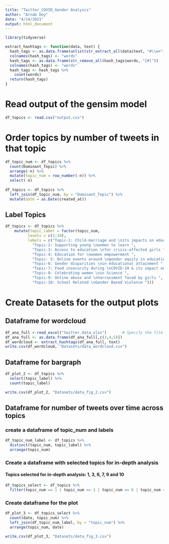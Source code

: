 ---
title: "Twitter_COVID_Gender Analysis"
author: "Arnab Dey"
date: "4/14/2021"
output: html_document
---

```{r}
library(tidyverse)
```

```{r function to extract hashtags}
extract_hashtags <- function(data, text) {
  hash_tags <- as.data.frame(unlist(str_extract_all(data$text, "#\\w+")))
  colnames(hash_tags) <- "words"
  hash_tags <- as.data.frame(str_remove_all(hash_tags$words, "[#]"))
  colnames(hash_tags) <- "words"
  hash_tags <- hash_tags %>% 
    count(words)
  return(hash_tags)
}
```

# Read output of the gensim model
```{r}
df_topics <- read.csv("output.csv")
```

# Order topics by number of tweets in that topic
```{r}
df_topic_num <- df_topics %>% 
  count(Dominant_Topic) %>% 
  arrange(-n) %>% 
  mutate(topic_num = row_number(-n)) %>% 
  select(-n)
  
df_topics <- df_topics %>% 
  left_join(df_topic_num, by = "Dominant_Topic") %>% 
  mutate(date = as.Date(created_at))

```


## Label Topics

```{r}
df_topics <- df_topics %>% 
    mutate(topic_label = factor(topic_num, 
          levels = c(1:10), 
          labels = c("Topic-1: Child-marriage and \nits impacts on education ",
            "Topic-2: Supporting young \nwomen to learn ",
            "Topic-3: Access to education \nfor crisis-affected girls ",
            "Topic-4: Education for \nwomen empowerment ",
            "Topic- 5: Online events around \ngender equity in education ",  
            "Topic-6: Gender disparities \nin educational attainment ",
            "Topic-7: Food insecurity during \nCOVID-19 & its impact on girls ",
            "Topic-8: Celebrating women \nin Science ",
            "Topic-9: Online abuse and \nharrassment faced by girls ", 
            "Topic-10: School Related \nGender Based Violence ")))

```


# Create Datasets for the output plots

## Dataframe for wordcloud
```{r}
df_ana_full <-read_excel("twitter_data.xlsx")       # Specify the file downloaded from twitter
df_ana_full <- as.data.frame(df_ana_full[,c(3,4,5)])
df_wordcloud <- extract_hashtags(df_ana_full, text)
write.csv(df_wordcloud, "Datasets/data_wordcloud.csv")
```

## Dataframe for bargraph

```{r}
df_plot_2 <- df_topics %>% 
  select(topic_label) %>% 
  count(topic_label) 

write.csv(df_plot_2, "Datasets/data_fig_2.csv")
```

## Dataframe for number of tweets over time across topics

### create a dataframe of topic_num and labels
```{r}
df_topic_num_label <- df_topics %>% 
  distinct(topic_num, topic_label) %>% 
  arrange(topic_num)
```

### Create a dataframe with selected topics for in-depth analysis

#### Topics selected for in-depth analysis: 1, 3, 6, 7, 9 and 10

```{r}
df_topics_select <- df_topics %>% 
  filter(topic_num == 1 | topic_num == 3 | topic_num == 6 | topic_num == 7 | topic_num > 8)
```


### Create dataframe for the plot
```{r}
df_plot_3 <- df_topics_select %>% 
  count(date, topic_num) %>% 
  left_join(df_topic_num_label, by = "topic_num") %>% 
  arrange(topic_num, date)

write.csv(df_plot_3, "Datasets/data_fig_3.csv")
```

